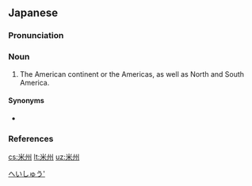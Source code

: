 ==Japanese==
{{ja-kanjitab|べい|しゅう|yomi=o}}

===Pronunciation===
{{ja-pron|yomi=kanon|べいしゅう|acc=1|acc_ref=DJR||acc2=0|acc2_ref=DJR}}

===Noun===
{{ja-noun|べいしゅう|hhira=べいしう}}

# The American continent or the Americas, as well as North and South America.

====Synonyms====
* {{ja-r|アメリカ州|アメリカしゅう}}

===References===
<references/>

[[Category:ja:Place names|へいしゅう']]

[[cs:米州]]
[[lt:米州]]
[[uz:米州]]